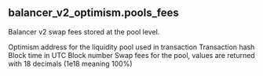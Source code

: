 ## balancer_v2_optimism.pools_fees 
Balancer v2 swap fees stored at the pool level.


<ParamField path="blockchain">

</ParamField>
<ParamField path="version">

</ParamField>
<ParamField path="contract_address">
Optimism address for the liquidity pool used in transaction
</ParamField>
<ParamField path="tx_hash">
Transaction hash
</ParamField>
<ParamField path="index">

</ParamField>
<ParamField path="tx_index">

</ParamField>
<ParamField path="block_time">
Block time in UTC
</ParamField>
<ParamField path="block_number">
Block number
</ParamField>
<ParamField path="swap_fee_percentage">
Swap fees for the pool, values are returned with 18 decimals (1e18 meaning 100%)
</ParamField>
